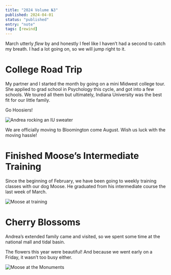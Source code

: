 ```yaml
---
title: "2024 Volume №3"
published: 2024-04-01
status: "published"
entry: "note"
tags: [rewind]
---
```

March utterly _flew_ by and honestly I feel like I haven’t had a second to catch my breath. I had a lot going on, so we will jump right to it.

# College Road Trip

My partner and I started the month by going on a mini Midwest college tour. She applied to grad school in Psychology this cycle, and got into a few schools. We toured all them but ultimately, Indiana University was the best fit for our little family.

Go Hoosiers!

![Andrea rocking an IU sweater](assets/andrea_iu_sweater.jpeg)

We are officially moving to Bloomington come August. Wish us luck with the moving hassle!

# Finished Moose’s Intermediate Training

Since the beginning of February, we have been going to weekly training classes with our dog Moose. He graduated from his intermediate course the last week of March.

![Moose at training](assets/moose_training.jpeg)

# Cherry Blossoms

Andrea’s extended family came and visited, so we spent some time at the national mall and tidal basin.

The flowers this year were beautiful! And because we went early on a Friday, it wasn’t too busy either.

![Moose at the Monuments](assets/moose_monuments.jpeg)
